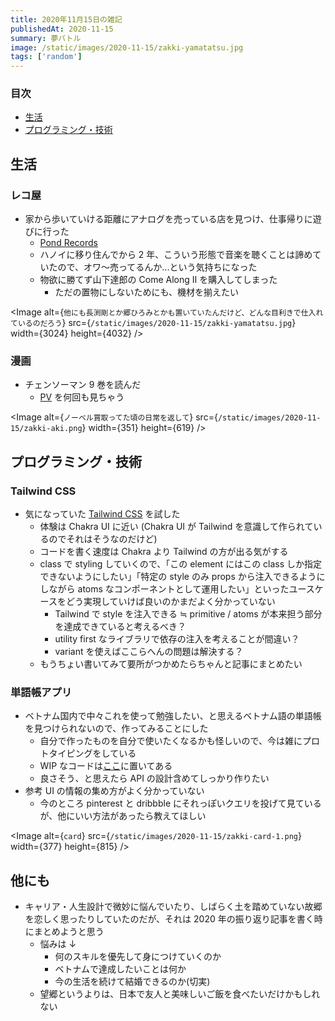 ```yaml
---
title: 2020年11月15日の雑記
publishedAt: 2020-11-15
summary: 夢バトル
image: /static/images/2020-11-15/zakki-yamatatsu.jpg
tags: ['random']
---
```


### 目次

- [生活](#生活)
- [プログラミング・技術](#プログラミング・技術)

## 生活

### レコ屋

- 家から歩いていける距離にアナログを売っている店を見つけ、仕事帰りに遊びに行った
  - [Pond Records](https://goo.gl/maps/y4KsSiciAaxhiyUB7)
  - ハノイに移り住んでから 2 年、こういう形態で音楽を聴くことは諦めていたので、オワ〜売ってるんか...という気持ちになった
  - 物欲に勝てず山下達郎の Come Along Ⅱ を購入してしまった
    - ただの置物にしないためにも、機材を揃えたい

<Image
  alt={`他にも長渕剛とか郷ひろみとかも置いていたんだけど、どんな目利きで仕入れているのだろう`}
  src={`/static/images/2020-11-15/zakki-yamatatsu.jpg`}
  width={3024}
  height={4032}
/>

### 漫画

- チェンソーマン 9 巻を読んだ
  - [PV](https://www.youtube.com/watch?v=VPB_J6Egi28) を何回も見ちゃう

<Image
  alt={`ノーベル賞取ってた頃の日常を返して`}
  src={`/static/images/2020-11-15/zakki-aki.png`}
  width={351}
  height={619}
/>

## プログラミング・技術

### Tailwind CSS

- 気になっていた [Tailwind CSS](https://tailwindcss.com/) を試した
  - 体験は Chakra UI に近い (Chakra UI が Tailwind を意識して作られているのでそれはそうなのだけど)
  - コードを書く速度は Chakra より Tailwind の方が出る気がする
  - class で styling していくので、「この element にはこの class しか指定できないようにしたい」「特定の style のみ props から注入できるようにしながら atoms なコンポーネントとして運用したい」といったユースケースをどう実現していけば良いのかまだよく分かっていない
    - Tailwind で style を注入できる ≒ primitive / atoms が本来担う部分を達成できていると考えるべき？
    - utility first なライブラリで依存の注入を考えることが間違い？
    - variant を使えばここらへんの問題は解決する？
  - もうちょい書いてみて要所がつかめたらちゃんと記事にまとめたい

### 単語帳アプリ

- ベトナム国内で中々これを使って勉強したい、と思えるベトナム語の単語帳を見つけられないので、作ってみることにした
  - 自分で作ったものを自分で使いたくなるかも怪しいので、今は雑にプロトタイピングをしている
  - WIP なコードは[ここ](https://github.com/queq1890/tango)に置いてある
  - 良さそう、と思えたら API の設計含めてしっかり作りたい
- 参考 UI の情報の集め方がよく分かっていない
  - 今のところ pinterest と dribbble にそれっぽいクエリを投げて見ているが、他にいい方法があったら教えてほしい

<Image
  alt={`card`}
  src={`/static/images/2020-11-15/zakki-card-1.png`}
  width={377}
  height={815}
/>

## 他にも

- キャリア・人生設計で微妙に悩んでいたり、しばらく土を踏めていない故郷を恋しく思ったりしていたのだが、それは 2020 年の振り返り記事を書く時にまとめようと思う
  - 悩みは ↓
    - 何のスキルを優先して身につけていくのか
    - ベトナムで達成したいことは何か
    - 今の生活を続けて結婚できるのか(切実)
  - 望郷というよりは、日本で友人と美味しいご飯を食べたいだけかもしれない
